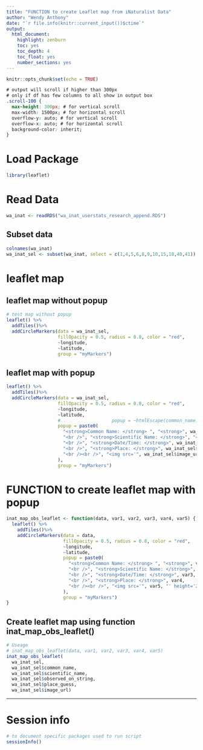 ```yaml
---
title: "FUNCTION to create Leaflet map from iNaturalist Data"
author: "Wendy Anthony"
date: "`r file.info(knitr::current_input())$ctime`"
output:
  html_document:
    highlight: zenburn
    toc: yes
    toc_depth: 4
    toc_float: yes
    number_sections: yes
---
```


```r
knitr::opts_chunk$set(echo = TRUE)
```

```css
# output will scroll if higher than 300px
# only if df has few columns to all show in output box
.scroll-100 {
  max-height: 300px; # for vertical scroll
  max-width: 1500px; # for horizontal scroll
  overflow-y: auto; # for vertical scroll
  overflow-x: auto; # for horizontal scroll  
  background-color: inherit;
}
```

# Load Package
```r
library(leaflet)
```

# Read Data
```r
wa_inat <- readRDS("wa_inat_userstats_research_append.RDS")
```

## Subset data
```r
colnames(wa_inat)
wa_inat_sel <- subset(wa_inat, select = c(1,4,5,6,8,9,10,15,18,40,41))
```

# leaflet map
## leaflet map without popup
```r
# test map without popup
leaflet() %>%
  addTiles()%>%
  addCircleMarkers(data = wa_inat_sel,
                   fillOpacity = 0.5, radius = 0.8, color = "red",
                   ~longitude,
                   ~latitude,
                   group = "myMarkers")
```

## leaflet map with popup
```r
leaflet() %>%
  addTiles()%>%
  addCircleMarkers(data = wa_inat_sel,
                   fillOpacity = 0.5, radius = 0.8, color = "red",
                   ~longitude,
                   ~latitude,
                   #                   popup = ~htmlEscape(common_name),
                   popup = paste0(
                     "<strong>Common Name: </strong> ", "<strong>", wa_inat_sel$common_name, "</strong>",
                     "<br />", "<strong>Scientific Name: </strong>", "<i>", wa_inat_sel$scientific_name, "</i>",
                     "<br />", "<strong>Date/Time: </strong>", wa_inat_sel$observed_on_string,
                     "<br />", "<strong>Place: </strong>", wa_inat_sel$place_guess,
                     "<br /><br />", "<img src='", wa_inat_sel$image_url, "' height='200'>"
                   ),
                   group = "myMarkers")
```

# FUNCTION to create leaflet map with popup
```r
inat_map_obs_leaflet <- function(data, var1, var2, var3, var4, var5) {
  leaflet() %>%
    addTiles()%>%
    addCircleMarkers(data = data,
                     fillOpacity = 0.5, radius = 0.8, color = "red",
                     ~longitude,
                     ~latitude,
                     popup = paste0(
                       "<strong>Common Name: </strong> ", "<strong>", var1, "</strong>",
                       "<br />", "<strong>Scientific Name: </strong>", "<i>", var2, "</i>",
                       "<br />", "<strong>Date/Time: </strong>", var3,
                       "<br />", "<strong>Place: </strong>", var4,
                       "<br /><br />", "<img src='", var5, "' height='200'>"
                     ),
                     group = "myMarkers")
}
```

## Create leaflet map using function inat_map_obs_leaflet()
```r
# Useage
# inat_map_obs_leaflet(data, var1, var2, var3, var4, var5)
inat_map_obs_leaflet(
  wa_inat_sel,
  wa_inat_sel$common_name,
  wa_inat_sel$scientific_name,
  wa_inat_sel$observed_on_string,
  wa_inat_sel$place_guess,
  wa_inat_sel$image_url)
```

---

# Session info
```r
# to document specific packages used to run script
sessionInfo()
```

